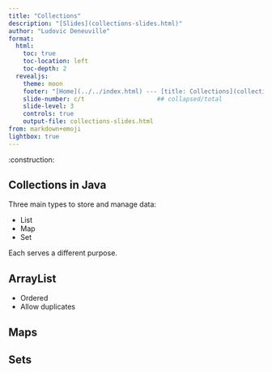 ```yaml
---
title: "Collections"
description: "[Slides](collections-slides.html)"
author: "Ludovic Deneuville"
format: 
  html:
    toc: true
    toc-location: left
    toc-depth: 2
  revealjs:
    theme: moon
    footer: "[Home](../../index.html) --- [title: Collections](collections.html)"
    slide-number: c/t                    ## collapsed/total
    slide-level: 3
    controls: true
    output-file: collections-slides.html
from: markdown+emoji
lightbox: true
---
```


:construction:

## Collections in Java

Three main types to store and manage data: 

- List
- Map
- Set

Each serves a different purpose.

## ArrayList

- Ordered
- Allow duplicates


## Maps


## Sets


